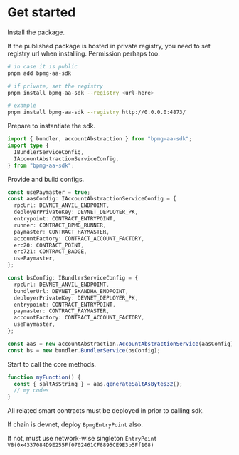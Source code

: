 
# Get started

Install the package.

<Callout type="note">
  If the published package is hosted in private registry, you need to set
  registry url when installing. Permission perhaps too.
</Callout>

```sh
# in case it is public
pnpm add bpmg-aa-sdk

# if private, set the registry
pnpm install bpmg-aa-sdk --registry <url-here>

# example
pnpm install bpmg-aa-sdk --registry http://0.0.0.0:4873/
```

Prepare to instantiate the sdk.

```ts
import { bundler, accountAbstraction } from "bpmg-aa-sdk";
import type {
  IBundlerServiceConfig,
  IAccountAbstractionServiceConfig,
} from "bpmg-aa-sdk";
```

Provide and build configs.

```ts
const usePaymaster = true;
const aasConfig: IAccountAbstractionServiceConfig = {
  rpcUrl: DEVNET_ANVIL_ENDPOINT,
  deployerPrivateKey: DEVNET_DEPLOYER_PK,
  entrypoint: CONTRACT_ENTRYPOINT,
  runner: CONTRACT_BPMG_RUNNER,
  paymaster: CONTRACT_PAYMASTER,
  accountFactory: CONTRACT_ACCOUNT_FACTORY,
  erc20: CONTRACT_POINT,
  erc721: CONTRACT_BADGE,
  usePaymaster,
};

const bsConfig: IBundlerServiceConfig = {
  rpcUrl: DEVNET_ANVIL_ENDPOINT,
  bundlerUrl: DEVNET_SKANDHA_ENDPOINT,
  deployerPrivateKey: DEVNET_DEPLOYER_PK,
  entrypoint: CONTRACT_ENTRYPOINT,
  paymaster: CONTRACT_PAYMASTER,
  accountFactory: CONTRACT_ACCOUNT_FACTORY,
  usePaymaster,
};

const aas = new accountAbstraction.AccountAbstractionService(aasConfig);
const bs = new bundler.BundlerService(bsConfig);
```

Start to call the core methods.

```ts
function myFunction() {
  const { saltAsString } = aas.generateSaltAsBytes32();
  // my codes
}
```

<Callout type="warning">
  All related smart contracts must be deployed in prior to calling sdk.

If chain is devnet, deploy `BpmgEntryPoint` also.

If not, must use network-wise singleton `EntryPoint V8(0x4337084D9E255Ff0702461CF8895CE9E3b5Ff108)`

</Callout>
